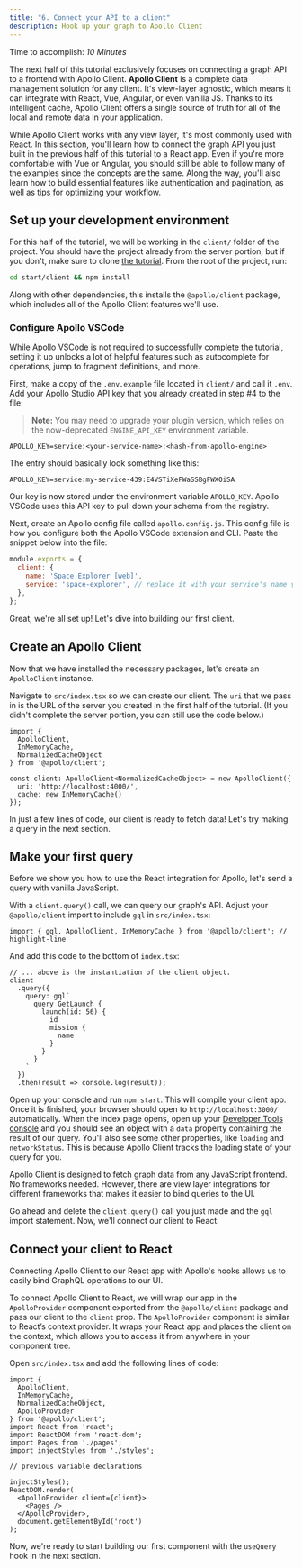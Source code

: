 ```yaml
---
title: "6. Connect your API to a client"
description: Hook up your graph to Apollo Client
---
```



Time to accomplish: _10 Minutes_

The next half of this tutorial exclusively focuses on connecting a graph API to a frontend with Apollo Client. **Apollo Client** is a complete data management solution for any client. It's view-layer agnostic, which means it can integrate with React, Vue, Angular, or even vanilla JS. Thanks to its intelligent cache, Apollo Client offers a single source of truth for all of the local and remote data in your application.

While Apollo Client works with any view layer, it's most commonly used with React. In this section, you'll learn how to connect the graph API you just built in the previous half of this tutorial to a React app. Even if you're more comfortable with Vue or Angular, you should still be able to follow many of the examples since the concepts are the same. Along the way, you'll also learn how to build essential features like authentication and pagination, as well as tips for optimizing your workflow.

## Set up your development environment

For this half of the tutorial, we will be working in the `client/` folder of the project. You should have the project already from the server portion, but if you don't, make sure to clone [the tutorial](https://github.com/apollographql/fullstack-tutorial/). From the root of the project, run:

```bash
cd start/client && npm install
```

Along with other dependencies, this installs the `@apollo/client` package, which includes all of the Apollo Client features we'll use.

### Configure Apollo VSCode

While Apollo VSCode is not required to successfully complete the tutorial, setting it up unlocks a lot of helpful features such as autocomplete for operations, jump to fragment definitions, and more.

First, make a copy of the `.env.example` file located in `client/` and call it `.env`. Add your Apollo Studio API key that you already created in step #4 to the file:

> **Note:** You may need to upgrade your plugin version, which relies on the now-deprecated `ENGINE_API_KEY` environment variable.

```bash:title=.env
APOLLO_KEY=service:<your-service-name>:<hash-from-apollo-engine>
```

The entry should basically look something like this:

```bash:title=.env
APOLLO_KEY=service:my-service-439:E4VSTiXeFWaSSBgFWXOiSA
```

Our key is now stored under the environment variable `APOLLO_KEY`. Apollo VSCode uses this API key to pull down your schema from the registry.

Next, create an Apollo config file called `apollo.config.js`. This config file is how you configure both the Apollo VSCode extension and CLI. Paste the snippet below into the file:

```js:title=apollo.config.js
module.exports = {
  client: {
    name: 'Space Explorer [web]',
    service: 'space-explorer', // replace it with your service's name you created on the Studio
  },
};
```

Great, we're all set up! Let's dive into building our first client.

## Create an Apollo Client

<Disclaimer />

Now that we have installed the necessary packages, let's create an `ApolloClient` instance.

Navigate to `src/index.tsx` so we can create our client. The `uri` that we pass in is the URL of the server you created in the first half of the tutorial. (If you didn't complete the server portion, you can still use the code below.)

<MultiCodeBlock>

```tsx:title=src/index.tsx
import {
  ApolloClient,
  InMemoryCache,
  NormalizedCacheObject
} from '@apollo/client';

const client: ApolloClient<NormalizedCacheObject> = new ApolloClient({
  uri: 'http://localhost:4000/',
  cache: new InMemoryCache()
});
```

</MultiCodeBlock>


In just a few lines of code, our client is ready to fetch data! Let's try making a query in the next section.

## Make your first query

Before we show you how to use the React integration for Apollo, let's send a query with vanilla JavaScript.

With a `client.query()` call, we can query our graph's API. Adjust your `@apollo/client` import to include `gql` in `src/index.tsx`:


<MultiCodeBlock>

```tsx:title=src/index.tsx
import { gql, ApolloClient, InMemoryCache } from '@apollo/client'; // highlight-line
```

</MultiCodeBlock>

And add this code to the bottom of `index.tsx`:

<MultiCodeBlock>

```tsx:title=src/index.tsx
// ... above is the instantiation of the client object.
client
  .query({
    query: gql`
      query GetLaunch {
        launch(id: 56) {
          id
          mission {
            name
          }
        }
      }
    `
  })
  .then(result => console.log(result));
```

</MultiCodeBlock>

Open up your console and run `npm start`. This will compile your client app. Once it is finished, your browser should open to `http://localhost:3000/` automatically. When the index page opens, open up your [Developer Tools console](https://developers.google.com/web/tools/chrome-devtools/console/) and you should see an object with a `data` property containing the result of our query. You'll also see some other properties, like `loading` and `networkStatus`. This is because Apollo Client tracks the loading state of your query for you.

Apollo Client is designed to fetch graph data from any JavaScript frontend. No frameworks needed. However, there are view layer integrations for different frameworks that makes it easier to bind queries to the UI.

Go ahead and delete the `client.query()` call you just made and the `gql` import statement. Now, we'll connect our client to React.

## Connect your client to React

Connecting Apollo Client to our React app with Apollo's hooks allows us to easily bind GraphQL operations to our UI.

To connect Apollo Client to React, we will wrap our app in the `ApolloProvider` component exported from the `@apollo/client` package and pass our client to the `client` prop. The `ApolloProvider` component is similar to React’s context provider. It wraps your React app and places the client on the context, which allows you to access it from anywhere in your component tree.

Open `src/index.tsx` and add the following lines of code:

<MultiCodeBlock>

```tsx:title=src/index.tsx
import {
  ApolloClient,
  InMemoryCache,
  NormalizedCacheObject,
  ApolloProvider
} from '@apollo/client';
import React from 'react';
import ReactDOM from 'react-dom';
import Pages from './pages';
import injectStyles from './styles';

// previous variable declarations

injectStyles();
ReactDOM.render(
  <ApolloProvider client={client}>
    <Pages />
  </ApolloProvider>,
  document.getElementById('root')
);
```

</MultiCodeBlock>

Now, we're ready to start building our first component with the `useQuery` hook in the next section.
